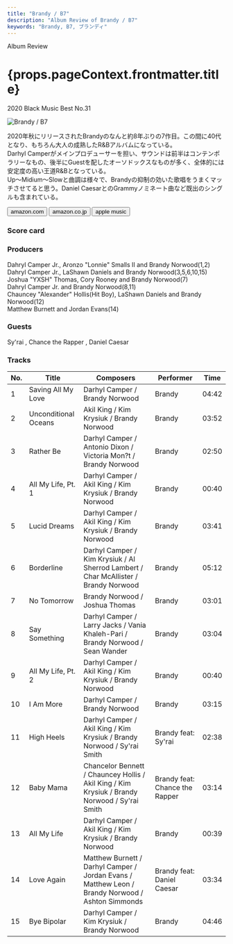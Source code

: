 ```yaml
---
title: "Brandy / B7"
description: "Album Review of Brandy / B7"
keywords: "Brandy, B7, ブランディ"
---
```





<p className="largeP">Album Review</p>
<h1 className="h1--no--margin">{props.pageContext.frontmatter.title}</h1>
<p className="largeP">
  <Link to="/best50/2020/">2020 Black Music Best No.31</Link>
</p>

<Row  className="image-card-group">
	<Column colMd={3} colLg={4} noGutterMdLeft="">
       <ImageCard>

![Brandy / B7](../../images/cd/brandy5L.jpg)

</ImageCard>
	</Column>
	<Column colMd={8} colLg={8} noGutterMdLeft="">
	<p>
		2020年秋にリリースされたBrandyのなんと約8年ぶりの7作目。この間に40代となり、もちろん大人の成熟したR&Bアルバムになっている。
		<br/>Darhyl Camperがメインプロデューサーを担い、サウンドは前半はコンテンポラリーなもの、後半にGuestを配したオーソドックスなものが多く、全体的には安定度の高い王道R&Bとなっている。
		<br/>Up～Midium～Slowと曲調は様々で、Brandyの抑制の効いた歌唱をうまくマッチさせてると思う。Daniel CaesarとのGrammyノミネート曲など既出のシングルも含まれている。
	</p>
	<div>
	  <Button className="button-right-mergin"  href="https://amzn.to/3vccebq" renderIcon={ArrowUpRight} size='sm' kind='primary'>
      amazon.com
    </Button>
    <Button className="button-right-mergin"  href="https://amzn.to/3pKbHME" renderIcon={ArrowUpRight} size='sm' kind='secondary'>
      amazon.co.jp
    </Button>
		<Button className="button-right-mergin"  href="https://geo.music.apple.com/us/album/b7/1523385900?itsct=music_box_link&itscg=30200&at=11lcug&ct=albums_b7&ls=1&app=music" renderIcon={ArrowUpRight} size='sm' kind='secondary'>
      apple music
    </Button>
	</div>
	</Column>
</Row>
<Row >
	<Column colMd={4} colLg={4} noGutterMdLeft="">
<div>
    <h3>Score card</h3>
		<SliderJS1 value="5" />
    <SliderJS2 value="1" />
		<SliderJS3 value="1" />
    <SliderJS4 value="8" />
</div>
</Column>
<Column colMd={8} colLg={8} noGutterMdLeft="">
<div>
<h3>Producers</h3>
<p>
	Dahryl Camper Jr., Aronzo "Lonnie" Smalls II and Brandy Norwood(1,2)
	<br/>Dahryl Camper Jr., LaShawn Daniels and Brandy Norwood(3,5,6,10,15)
	<br/>Joshua "YXSH" Thomas, Cory Rooney and Brandy Norwood(7)
	<br/>Dahryl Camper Jr. and Brandy Norwood(8,11)
	<br/>Chauncey "Alexander" Hollis(Hit Boy), LaShawn Daniels and Brandy Norwood(12)
	<br/>Matthew Burnett and Jordan Evans(14)</p>
<h3>Guests</h3>
<p>
	Sy'rai , Chance the Rapper , Daniel Caesar
</p>
</div>
</Column>
</Row>

<h3>Tracks</h3>

| No. | Title                | Composers                                                                                        | Performer                      | Time  |
| --- | -------------------- | ------------------------------------------------------------------------------------------------ | ------------------------------ | ----- |
| 1   | Saving All My Love   | Darhyl Camper / Brandy Norwood                                                                   | Brandy                         | 04:42 |
| 2   | Unconditional Oceans | Akil King / Kim Krysiuk / Brandy Norwood                                                         | Brandy                         | 03:52 |
| 3   | Rather Be            | Darhyl Camper / Antonio Dixon / Victoria Mon?t / Brandy Norwood                                  | Brandy                         | 02:50 |
| 4   | All My Life, Pt. 1   | Darhyl Camper / Akil King / Kim Krysiuk / Brandy Norwood                                         | Brandy                         | 00:40 |
| 5   | Lucid Dreams         | Darhyl Camper / Akil King / Kim Krysiuk / Brandy Norwood                                         | Brandy                         | 03:41 |
| 6   | Borderline           | Darhyl Camper / Kim Krysiuk / Al Sherrod Lambert / Char McAllister / Brandy Norwood              | Brandy                         | 05:12 |
| 7   | No Tomorrow          | Brandy Norwood / Joshua Thomas                                                                   | Brandy                         | 03:01 |
| 8   | Say Something        | Darhyl Camper / Larry Jacks / Vania Khaleh-Pari / Brandy Norwood / Sean Wander                   | Brandy                         | 03:04 |
| 9   | All My Life, Pt. 2   | Darhyl Camper / Akil King / Kim Krysiuk / Brandy Norwood                                         | Brandy                         | 00:40 |
| 10  | I Am More            | Darhyl Camper / Brandy Norwood                                                                   | Brandy                         | 03:15 |
| 11  | High Heels           | Darhyl Camper / Akil King / Kim Krysiuk / Brandy Norwood / Sy'rai Smith                          | Brandy feat: Sy'rai            | 02:38 |
| 12  | Baby Mama            | Chancelor Bennett / Chauncey Hollis / Akil King / Kim Krysiuk / Brandy Norwood / Sy'rai Smith    | Brandy feat: Chance the Rapper | 03:14 |
| 13  | All My Life          | Darhyl Camper / Akil King / Kim Krysiuk / Brandy Norwood                                         | Brandy                         | 00:39 |
| 14  | Love Again           | Matthew Burnett / Darhyl Camper / Jordan Evans / Matthew Leon / Brandy Norwood / Ashton Simmonds | Brandy feat: Daniel Caesar     | 03:34 |
| 15  | Bye Bipolar          | Darhyl Camper / Kim Krysiuk / Brandy Norwood                                                     | Brandy                         | 04:46 |
